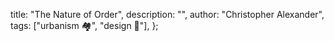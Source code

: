   title: "The Nature of Order",
  description: "",
  author: "Christopher Alexander",
  tags: ["urbanism 🏘️", "design 📐"],
};
